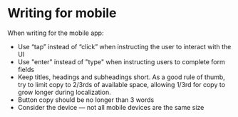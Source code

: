 # Writing for mobile

When writing for the mobile app:

- Use “tap” instead of “click” when instructing the user to interact with the UI
- Use "enter" instead of "type" when instructing users to complete form fields
- Keep titles, headings and subheadings short. As a good rule of thumb, try to limit copy to 2/3rds of available space, allowing 1/3rd for copy to grow longer during localization.
- Button copy should be no longer than 3 words
- Consider the device — not all mobile devices are the same size
